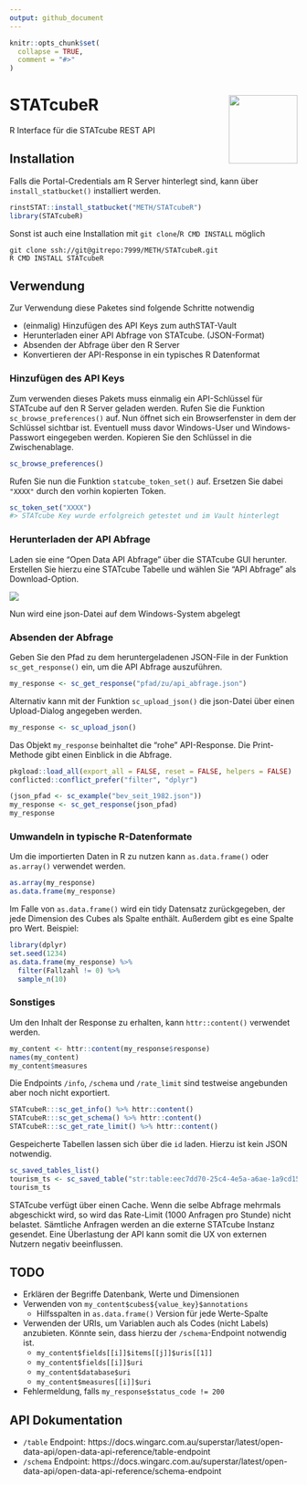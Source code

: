 ```yaml
---
output: github_document
---
```


```r
knitr::opts_chunk$set(
  collapse = TRUE,
  comment = "#>"
)
```

# STATcubeR <img src="man/figures/STATcube_logo.png" align="right" alt="" width="120" />

R Interface für die STATcube REST API

## Installation

Falls die Portal-Credentials am R Server hinterlegt sind, kann über 
`install_statbucket()` installiert werden.

``` r
rinstSTAT::install_statbucket("METH/STATcubeR")
library(STATcubeR)
```

Sonst ist auch eine Installation mit `git clone`/`R CMD INSTALL` möglich

```
git clone ssh://git@gitrepo:7999/METH/STATcubeR.git
R CMD INSTALL STATcubeR
```

## Verwendung

Zur Verwendung diese Paketes sind folgende Schritte notwendig

* (einmalig) Hinzufügen des API Keys zum authSTAT-Vault
* Herunterladen einer API Abfrage von STATcube. (JSON-Format)
* Absenden der Abfrage über den R Server
* Konvertieren der API-Response in ein typisches R Datenformat

### Hinzufügen des API Keys

Zum verwenden dieses Pakets muss einmalig ein API-Schlüssel für STATcube
auf den R Server geladen werden. Rufen Sie die Funktion
`sc_browse_preferences()` auf. Nun öffnet sich ein Browserfenster in
dem der Schlüssel sichtbar ist. Eventuell muss davor Windows-User und
Windows-Passwort eingegeben werden. Kopieren Sie den Schlüssel in die
Zwischenablage.

```r
sc_browse_preferences()
```

Rufen Sie nun die Funktion `statcube_token_set()` auf. Ersetzen Sie dabei
`"XXXX"` durch den vorhin kopierten Token.

```r
sc_token_set("XXXX")
#> STATcube Key wurde erfolgreich getestet und im Vault hinterlegt
```

### Herunterladen der API Abfrage

Laden sie eine "Open Data API Abfrage" über die STATcube GUI herunter. Erstellen
Sie hierzu eine STATcube Tabelle und wählen Sie "API Abfrage" als
Download-Option.

![](man/figures/download_json.png)

Nun wird eine json-Datei auf dem Windows-System abgelegt

### Absenden der Abfrage

Geben Sie den Pfad zu dem heruntergeladenen JSON-File in
der Funktion `sc_get_response()` ein, um die API Abfrage auszuführen.

``` r
my_response <- sc_get_response("pfad/zu/api_abfrage.json")
```

Alternativ kann mit der Funktion `sc_upload_json()` die json-Datei über einen
Upload-Dialog angegeben werden.

```r
my_response <- sc_upload_json()
```

Das Objekt `my_response` beinhaltet die "rohe" API-Response. Die Print-Methode
gibt einen Einblick in die Abfrage.

```r
pkgload::load_all(export_all = FALSE, reset = FALSE, helpers = FALSE)
conflicted::conflict_prefer("filter", "dplyr")
```

```r
(json_pfad <- sc_example("bev_seit_1982.json"))
my_response <- sc_get_response(json_pfad)
my_response
```

### Umwandeln in typische R-Datenformate

Um die importierten Daten in R zu nutzen kann `as.data.frame()` oder
`as.array()` verwendet werden.

```r
as.array(my_response)
as.data.frame(my_response)
```

Im Falle von `as.data.frame()` wird ein tidy Datensatz zurückgegeben, der jede
Dimension des Cubes als Spalte enthält. Außerdem gibt es eine Spalte pro
Wert. Beispiel:

```r
library(dplyr)
set.seed(1234)
as.data.frame(my_response) %>% 
  filter(Fallzahl != 0) %>% 
  sample_n(10)
```

### Sonstiges

Um den Inhalt der Response zu erhalten, kann `httr::content()` verwendet werden.

```r
my_content <- httr::content(my_response$response)
names(my_content)
my_content$measures
```

Die Endpoints `/info`, `/schema` und `/rate_limit` sind testweise angebunden
aber noch nicht exportiert.

```r
STATcubeR:::sc_get_info() %>% httr::content()
STATcubeR:::sc_get_schema() %>% httr::content()
STATcubeR:::sc_get_rate_limit() %>% httr::content()
```

Gespeicherte Tabellen lassen sich über die `id` laden. Hierzu ist kein
JSON notwendig.

```r
sc_saved_tables_list()
tourism_ts <- sc_saved_table("str:table:eec7dd70-25c4-4e5a-a6ae-1a9cd15d3c4c")
tourism_ts
```

STATcube verfügt über einen Cache. Wenn die selbe Abfrage mehrmals abgeschickt
wird, so wird das Rate-Limit (1000 Anfragen pro Stunde) nicht belastet.
Sämtliche Anfragen werden an die externe STATcube Instanz gesendet. Eine
Überlastung der API kann somit die UX von externen Nutzern negativ beeinflussen.

## TODO

* Erklären der Begriffe Datenbank, Werte und Dimensionen
* Verwenden von `my_content$cubes${value_key}$annotations`
    * Hilfsspalten in `as.data.frame()` Version für jede Werte-Spalte
* Verwenden der URIs, um Variablen auch als Codes (nicht Labels) anzubieten.
  Könnte sein, dass hierzu der `/schema`-Endpoint notwendig ist.
    * `my_content$fields[[i]]$items[[j]]$uris[[1]]`
    * `my_content$fields[[i]]$uri`
    * `my_content$database$uri`
    * `my_content$measures[[i]]$uri`
* Fehlermeldung, falls `my_response$status_code != 200`

## API Dokumentation

* `/table` Endpoint: https://docs.wingarc.com.au/superstar/latest/open-data-api/open-data-api-reference/table-endpoint
* `/schema` Endpoint: https://docs.wingarc.com.au/superstar/latest/open-data-api/open-data-api-reference/schema-endpoint
